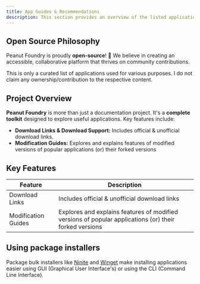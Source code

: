 ```yaml
---
title: App Guides & Recommendations
description: This section provides an overview of the listed applications and their modification guides provided by Peanut Foundry.
---
```


## Open Source Philosophy

Peanut Foundry is proudly **open-source**! 🎉 We believe in creating an accessible, collaborative platform that thrives on community contributions.

<Note type="note" title="Caution">
  This is only a curated list of applications used for various purposes. I do
  not claim any ownership/contribution to the respective content.
</Note>

## Project Overview

**Peanut Foundry** is more than just a documentation project. It's a **complete toolkit** designed to explore useful applications. Key features include:

- **Download Links & Download Support:** Includes official & unofficial download links.
- **Modification Guides:** Explores and explains features of modified versions of popular applications (or) their forked versions

## Key Features

| **Feature**         | **Description**                                                                                        |
| ------------------- | ------------------------------------------------------------------------------------------------------ |
| Download Links      | Includes official & unofficial download links                                                          |
| Modification Guides | Explores and explains features of modified versions of popular applications (or) their forked versions |

## Using package installers

Package bulk installers like [Ninite](https://ninite.com) and [Winget](https://learn.microsoft.com/en-us/windows/package-manager/winget/) make installing applications easier using GUI (Graphical User Interface's) or using the CLI (Command Line Interface).
